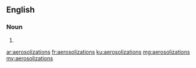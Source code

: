 ==English==

===Noun===
{{head|en|plural}}

# {{plural of|aerosolization|lang=en|nocat=1}}

[[ar:aerosolizations]]
[[fr:aerosolizations]]
[[ku:aerosolizations]]
[[mg:aerosolizations]]
[[my:aerosolizations]]